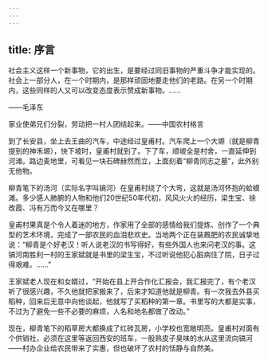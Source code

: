 ```yaml
---
---
---
```

title: 序言
---







社会主义这样一个新事物，它的出生，是要经过同旧事物的严重斗争才能实现的。社会上一部分人，在一个时期内，是那样顽固地要走他们的老路。在另一个时期内，这些同样的人又可以改变态度表示赞成新事物。……

——毛泽东

家业使弟兄们分裂，劳动把一村人团结起来。——中国农村格言

到了长安县，坐上去王曲的汽车，中途经过皇甫村。汽车爬上一个大塬（就是柳青提到的神禾塬），快下坡时，皇甫村就到了。下了车，顺坡全是村舍，一直延伸到河滩。路边麦地里，可看见一块石碑赫然而立，上面刻着“柳青同志之墓”，此外别无他物。

柳青笔下的汤河（实际名字叫镐河）在皇甫村绕了个大弯，这就是汤河怀抱的蛤蟆滩。多少感人肺腑的人物和他们20世纪50年代初，风风火火的经历，梁生宝、徐改霞、冯有万而今又在哪里？

皇甫村果真是个令人着迷的地方，作家用了全部的感情给我们提炼、创作了一个典型的艺术环境，完成了一部农民的血泪悲欢史。当地两个正在装厩肥的农民诚挚地说：“柳青是个好老汉！听人说老汉的书写得好，有些外国人也来问老汉的事。这镐河南胜利一村的王家斌就是书里的梁生宝，不过听说他犯心脏病住了院，日子过得艰难。……”

王家斌老人现在和女婿过，“开始在县上开合作化汇报会，我汇报完了，有个老汉听了很感兴趣，不久他就把家搬来了，后来才知道他就是柳青。有一次我去外县买稻种，回来后无意中向他谈起，他就写了买稻种的第一章。书里写的大都是实事，不过为了避免一些不必要的麻烦，人名和地名都做了改动。”

现在，柳青笔下的稻草房大都换成了红砖瓦房，小学校也宽敞明亮。皇甫村对面有个供销社，必须在这里等返回西安的班车，一股熟皮子臭味的水从这里流向镐河——村办企业给农民带来了实惠，但也破坏了农村的恬静与自然美。

